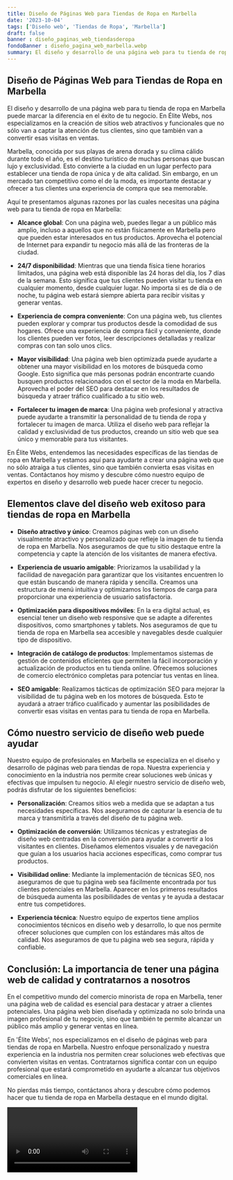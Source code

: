 ```yaml
---
title: Diseño de Páginas Web para Tiendas de Ropa en Marbella
date: '2023-10-04'
tags: ['Diseño web', 'Tiendas de Ropa', 'Marbella']
draft: false
banner : diseño_paginas_web_tiendasderopa
fondoBanner : diseño_pagina_web_marbella.webp
summary: El diseño y desarrollo de una página web para tu tienda de ropa en Marbella puede marcar la diferencia en el éxito de tu negocio. En Élite Webs, nos especializamos en la creación de sitios web atractivos y funcionales que no sólo van a captar la atención de tus clientes, sino que también van a convertir esas visitas en ventas.
---
```


## Diseño de Páginas Web para Tiendas de Ropa en Marbella

El diseño y desarrollo de una página web para tu tienda de ropa en Marbella puede marcar la diferencia en el éxito de tu negocio. En Élite Webs, nos especializamos en la creación de sitios web atractivos y funcionales que no sólo van a captar la atención de tus clientes, sino que también van a convertir esas visitas en ventas.

Marbella, conocida por sus playas de arena dorada y su clima cálido durante todo el año, es el destino turístico de muchas personas que buscan lujo y exclusividad. Esto convierte a la ciudad en un lugar perfecto para establecer una tienda de ropa única y de alta calidad. Sin embargo, en un mercado tan competitivo como el de la moda, es importante destacar y ofrecer a tus clientes una experiencia de compra que sea memorable.

Aquí te presentamos algunas razones por las cuales necesitas una página web para tu tienda de ropa en Marbella:

- **Alcance global**: Con una página web, puedes llegar a un público más amplio, incluso a aquellos que no están físicamente en Marbella pero que pueden estar interesados en tus productos. Aprovecha el potencial de Internet para expandir tu negocio más allá de las fronteras de la ciudad.

- **24/7 disponibilidad**: Mientras que una tienda física tiene horarios limitados, una página web está disponible las 24 horas del día, los 7 días de la semana. Esto significa que tus clientes pueden visitar tu tienda en cualquier momento, desde cualquier lugar. No importa si es de día o de noche, tu página web estará siempre abierta para recibir visitas y generar ventas.

- **Experiencia de compra conveniente**: Con una página web, tus clientes pueden explorar y comprar tus productos desde la comodidad de sus hogares. Ofrece una experiencia de compra fácil y conveniente, donde los clientes pueden ver fotos, leer descripciones detalladas y realizar compras con tan solo unos clics.

- **Mayor visibilidad**: Una página web bien optimizada puede ayudarte a obtener una mayor visibilidad en los motores de búsqueda como Google. Esto significa que más personas podrán encontrarte cuando busquen productos relacionados con el sector de la moda en Marbella. Aprovecha el poder del SEO para destacar en los resultados de búsqueda y atraer tráfico cualificado a tu sitio web.

- **Fortalecer tu imagen de marca**: Una página web profesional y atractiva puede ayudarte a transmitir la personalidad de tu tienda de ropa y fortalecer tu imagen de marca. Utiliza el diseño web para reflejar la calidad y exclusividad de tus productos, creando un sitio web que sea único y memorable para tus visitantes.

En Élite Webs, entendemos las necesidades específicas de las tiendas de ropa en Marbella y estamos aquí para ayudarte a crear una página web que no sólo atraiga a tus clientes, sino que también convierta esas visitas en ventas. Contáctanos hoy mismo y descubre cómo nuestro equipo de expertos en diseño y desarrollo web puede hacer crecer tu negocio.

<GifSeo />

<Cta />

## Elementos clave del diseño web exitoso para tiendas de ropa en Marbella

- **Diseño atractivo y único**: Creamos páginas web con un diseño visualmente atractivo y personalizado que refleje la imagen de tu tienda de ropa en Marbella. Nos aseguramos de que tu sitio destaque entre la competencia y capte la atención de los visitantes de manera efectiva.

- **Experiencia de usuario amigable**: Priorizamos la usabilidad y la facilidad de navegación para garantizar que los visitantes encuentren lo que están buscando de manera rápida y sencilla. Creamos una estructura de menú intuitiva y optimizamos los tiempos de carga para proporcionar una experiencia de usuario satisfactoria.

- **Optimización para dispositivos móviles**: En la era digital actual, es esencial tener un diseño web responsive que se adapte a diferentes dispositivos, como smartphones y tablets. Nos aseguramos de que tu tienda de ropa en Marbella sea accesible y navegables desde cualquier tipo de dispositivo.

- **Integración de catálogo de productos**: Implementamos sistemas de gestión de contenidos eficientes que permiten la fácil incorporación y actualización de productos en tu tienda online. Ofrecemos soluciones de comercio electrónico completas para potenciar tus ventas en línea.

- **SEO amigable**: Realizamos tácticas de optimización SEO para mejorar la visibilidad de tu página web en los motores de búsqueda. Esto te ayudará a atraer tráfico cualificado y aumentar las posibilidades de convertir esas visitas en ventas para tu tienda de ropa en Marbella.

## Cómo nuestro servicio de diseño web puede ayudar

Nuestro equipo de profesionales en Marbella se especializa en el diseño y desarrollo de páginas web para tiendas de ropa. Nuestra experiencia y conocimiento en la industria nos permite crear soluciones web únicas y efectivas que impulsen tu negocio. Al elegir nuestro servicio de diseño web, podrás disfrutar de los siguientes beneficios:

- **Personalización**: Creamos sitios web a medida que se adaptan a tus necesidades específicas. Nos aseguramos de capturar la esencia de tu marca y transmitirla a través del diseño de tu página web.

- **Optimización de conversión**: Utilizamos técnicas y estrategias de diseño web centradas en la conversión para ayudar a convertir a los visitantes en clientes. Diseñamos elementos visuales y de navegación que guían a los usuarios hacia acciones específicas, como comprar tus productos.

- **Visibilidad online**: Mediante la implementación de técnicas SEO, nos aseguramos de que tu página web sea fácilmente encontrada por tus clientes potenciales en Marbella. Aparecer en los primeros resultados de búsqueda aumenta las posibilidades de ventas y te ayuda a destacar entre tus competidores.

- **Experiencia técnica**: Nuestro equipo de expertos tiene amplios conocimientos técnicos en diseño web y desarrollo, lo que nos permite ofrecer soluciones que cumplen con los estándares más altos de calidad. Nos aseguramos de que tu página web sea segura, rápida y confiable.

## Conclusión: La importancia de tener una página web de calidad y contratarnos a nosotros

En el competitivo mundo del comercio minorista de ropa en Marbella, tener una página web de calidad es esencial para destacar y atraer a clientes potenciales. Una página web bien diseñada y optimizada no solo brinda una imagen profesional de tu negocio, sino que también te permite alcanzar un público más amplio y generar ventas en línea.

En 'Élite Webs', nos especializamos en el diseño de páginas web para tiendas de ropa en Marbella. Nuestro enfoque personalizado y nuestra experiencia en la industria nos permiten crear soluciones web efectivas que convierten visitas en ventas. Contratarnos significa contar con un equipo profesional que estará comprometido en ayudarte a alcanzar tus objetivos comerciales en línea.

No pierdas más tiempo, contáctanos ahora y descubre cómo podemos hacer que tu tienda de ropa en Marbella destaque en el mundo digital.

<Video />

<CtaBot job='Tiendas de Ropa' city='Marbella'/>

<Gmaps query='Marbella+españa+maps' />
